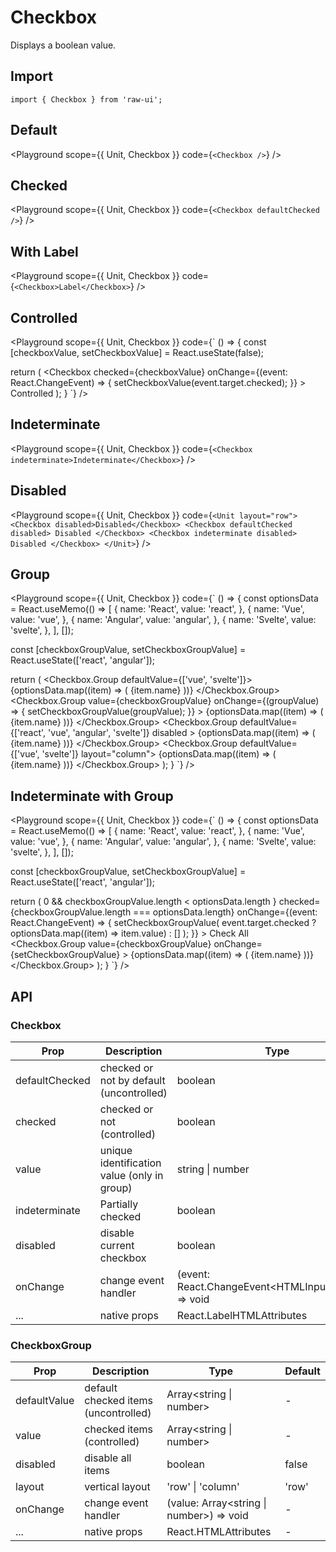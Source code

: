 
# Checkbox

Displays a boolean value.

## Import

```tsx
import { Checkbox } from 'raw-ui';
```

## Default

<Playground
  scope={{ Unit, Checkbox }}
  code={`
<Checkbox />
`}
/>

## Checked

<Playground
  scope={{ Unit, Checkbox }}
  code={`
<Checkbox defaultChecked />
`}
/>

## With Label

<Playground
  scope={{ Unit, Checkbox }}
  code={`
<Checkbox>Label</Checkbox>
`}
/>

## Controlled

<Playground
  scope={{ Unit, Checkbox }}
  code={`
() => {
  const [checkboxValue, setCheckboxValue] = React.useState(false);

return (
<Checkbox
checked={checkboxValue}
onChange={(event: React.ChangeEvent<HTMLInputElement>) => {
setCheckboxValue(event.target.checked);
}} >
Controlled
</Checkbox>
);
}
`}
/>

## Indeterminate

<Playground
  scope={{ Unit, Checkbox }}
  code={`
<Checkbox indeterminate>Indeterminate</Checkbox>
`}
/>

## Disabled

<Playground
  scope={{ Unit, Checkbox }}
  code={`
<Unit layout="row">
  <Checkbox disabled>Disabled</Checkbox>
  <Checkbox defaultChecked disabled>
    Disabled
  </Checkbox>
  <Checkbox indeterminate disabled>
    Disabled
  </Checkbox>
</Unit>
`}
/>

## Group

<Playground
  scope={{ Unit, Checkbox }}
  code={`
() => {
  const optionsData = React.useMemo(() => [
    {
      name: 'React',
      value: 'react',
    },
    {
      name: 'Vue',
      value: 'vue',
    },
    {
      name: 'Angular',
      value: 'angular',
    },
    {
      name: 'Svelte',
      value: 'svelte',
    },
  ], []);

const [checkboxGroupValue, setCheckboxGroupValue] =
React.useState<CheckboxGroupValue>(['react', 'angular']);

return (
<Unit layout="col">
<Checkbox.Group defaultValue={['vue', 'svelte']}>
{optionsData.map((item) => (
<Checkbox value={item.value} key={item.value}>
{item.name}
</Checkbox>
))}
</Checkbox.Group>
<Checkbox.Group
value={checkboxGroupValue}
onChange={(groupValue) => {
setCheckboxGroupValue(groupValue);
}} >
{optionsData.map((item) => (
<Checkbox value={item.value} key={item.value}>
{item.name}
</Checkbox>
))}
</Checkbox.Group>
<Checkbox.Group
defaultValue={['react', 'vue', 'angular', 'svelte']}
disabled >
{optionsData.map((item) => (
<Checkbox value={item.value} key={item.value}>
{item.name}
</Checkbox>
))}
</Checkbox.Group>
<Checkbox.Group defaultValue={['vue', 'svelte']} layout="column">
{optionsData.map((item) => (
<Checkbox value={item.value} key={item.value}>
{item.name}
</Checkbox>
))}
</Checkbox.Group>
</Unit>
);
}
`}
/>

## Indeterminate with Group

<Playground
  scope={{ Unit, Checkbox }}
  code={`
() => {
  const optionsData = React.useMemo(() => [
    {
      name: 'React',
      value: 'react',
    },
    {
      name: 'Vue',
      value: 'vue',
    },
    {
      name: 'Angular',
      value: 'angular',
    },
    {
      name: 'Svelte',
      value: 'svelte',
    },
  ], []);

const [checkboxGroupValue, setCheckboxGroupValue] =
React.useState<CheckboxGroupValue>(['react', 'angular']);

return (
<Unit layout="col">
<Checkbox
        indeterminate={
          checkboxGroupValue.length > 0 &&
checkboxGroupValue.length < optionsData.length
}
checked={checkboxGroupValue.length === optionsData.length}
onChange={(event: React.ChangeEvent<HTMLInputElement>) => {
setCheckboxGroupValue(
event.target.checked ? optionsData.map((item) => item.value) : []
);
}} >
Check All
</Checkbox>
<Checkbox.Group
value={checkboxGroupValue}
onChange={setCheckboxGroupValue} >
{optionsData.map((item) => (
<Checkbox value={item.value} key={item.value}>
{item.name}
</Checkbox>
))}
</Checkbox.Group>
</Unit>
);
}
`}
/>

## API

### Checkbox

| Prop           | Description                                 | Type                                                   | Default |
| -------------- | ------------------------------------------- | ------------------------------------------------------ | ------- |
| defaultChecked | checked or not by default (uncontrolled)    | boolean                                                | false   |
| checked        | checked or not (controlled)                 | boolean                                                | false   |
| value          | unique identification value (only in group) | string \| number                                       | -       |
| indeterminate  | Partially checked                           | boolean                                                | false   |
| disabled       | disable current checkbox                    | boolean                                                | false   |
| onChange       | change event handler                        | (event: React.ChangeEvent\<HTMLInputElement\>) => void | -       |
| ...            | native props                                | React.LabelHTMLAttributes                              | -       |

### CheckboxGroup

| Prop         | Description                          | Type                                       | Default |
| ------------ | ------------------------------------ | ------------------------------------------ | ------- |
| defaultValue | default checked items (uncontrolled) | Array\<string \| number\>                  | -       |
| value        | checked items (controlled)           | Array\<string \| number\>                  | -       |
| disabled     | disable all items                    | boolean                                    | false   |
| layout       | vertical layout                      | 'row' \| 'column'                          | 'row'   |
| onChange     | change event handler                 | (value: Array\<string \| number\>) => void | -       |
| ...          | native props                         | React.HTMLAttributes                       | -       |
